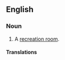 ==English==

===Noun===
{{en-noun|head=[[rec]] [[room]]}}

# A [[recreation room]].

====Translations====
{{trans-see|recreation room}}